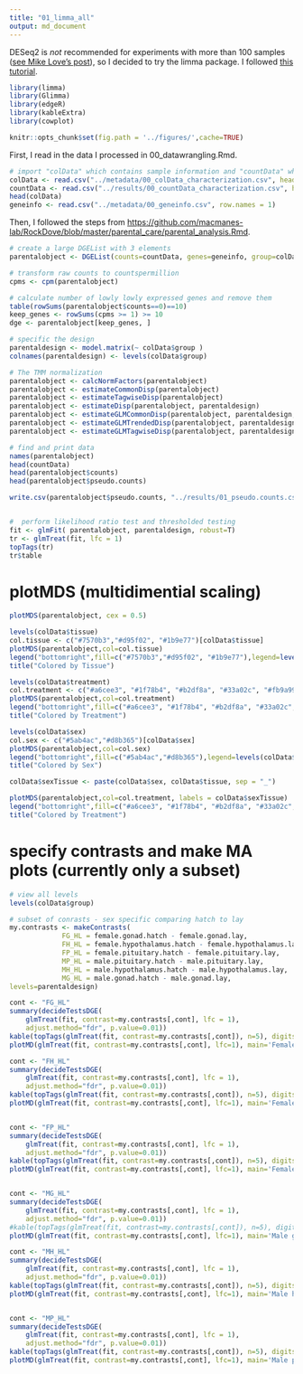 ```yaml
---
title: "01_limma_all"
output: md_document
---
```


DESeq2 is _not_ recommended for experiments with more than 100 samples ([see Mike Love's post](https://mikelove.wordpress.com/2016/09/28/deseq2-or-edger/)), so I decided to try the limma package. I followed [this tutorial](https://www.bioconductor.org/packages/devel/workflows/vignettes/RNAseq123/inst/doc/limmaWorkflow.html).

```r
library(limma)
library(Glimma)
library(edgeR)
library(kableExtra)
library(cowplot)

knitr::opts_chunk$set(fig.path = '../figures/',cache=TRUE)

```

First, I read in the data I processed in 00_datawrangling.Rmd.

```r
# import "colData" which contains sample information and "countData" which contains read counts
colData <- read.csv("../metadata/00_colData_characterization.csv", header = T, row.names = 1)
countData <- read.csv("../results/00_countData_characterization.csv", header = T, row.names = 1)
head(colData)
geneinfo <- read.csv("../metadata/00_geneinfo.csv", row.names = 1)
```

Then, I followed the steps from <https://github.com/macmanes-lab/RockDove/blob/master/parental_care/parental_analysis.Rmd>.

```r
# create a large DGEList with 3 elements
parentalobject <- DGEList(counts=countData, genes=geneinfo, group=colData$group)

# transform raw counts to countspermillion
cpms <- cpm(parentalobject)

# calculate number of lowly lowly expressed genes and remove them
table(rowSums(parentalobject$counts==0)==10)
keep_genes <- rowSums(cpms >= 1) >= 10
dge <- parentalobject[keep_genes, ]

# specific the design
parentaldesign <- model.matrix(~ colData$group )
colnames(parentaldesign) <- levels(colData$group)

# The TMM normalization
parentalobject <- calcNormFactors(parentalobject)
parentalobject <- estimateCommonDisp(parentalobject)
parentalobject <- estimateTagwiseDisp(parentalobject)
parentalobject <- estimateDisp(parentalobject, parentaldesign)
parentalobject <- estimateGLMCommonDisp(parentalobject, parentaldesign, verbose=TRUE)
parentalobject <- estimateGLMTrendedDisp(parentalobject, parentaldesign)
parentalobject <- estimateGLMTagwiseDisp(parentalobject, parentaldesign)

# find and print data
names(parentalobject)
head(countData)
head(parentalobject$counts)
head(parentalobject$pseudo.counts)

write.csv(parentalobject$pseudo.counts, "../results/01_pseudo.counts.csv")


#  perform likelihood ratio test and thresholded testing
fit <- glmFit( parentalobject, parentaldesign, robust=T)
tr <- glmTreat(fit, lfc = 1)
topTags(tr)
tr$table
```


# plotMDS (multidimential scaling)

```r
plotMDS(parentalobject, cex = 0.5)
```

```r
levels(colData$tissue)
col.tissue <- c("#7570b3","#d95f02", "#1b9e77")[colData$tissue]
plotMDS(parentalobject,col=col.tissue)
legend("bottomright",fill=c("#7570b3","#d95f02", "#1b9e77"),legend=levels(colData$tissue))
title("Colored by Tissue")

levels(colData$treatment)
col.treatment <- c("#a6cee3", "#1f78b4", "#b2df8a", "#33a02c", "#fb9a99", "#e31a1c", "#fdbf6f", "#ff7f00", "#cab2d6")[colData$treatment]
plotMDS(parentalobject,col=col.treatment)
legend("bottomright",fill=c("#a6cee3", "#1f78b4", "#b2df8a", "#33a02c", "#fb9a99", "#e31a1c", "#fdbf6f", "#ff7f00", "#cab2d6"),legend=levels(colData$treatment))
title("Colored by Treatment")

levels(colData$sex)
col.sex <- c("#5ab4ac","#d8b365")[colData$sex]
plotMDS(parentalobject,col=col.sex)
legend("bottomright",fill=c("#5ab4ac","#d8b365"),legend=levels(colData$sex))
title("Colored by Sex")
```

```r
colData$sexTissue <- paste(colData$sex, colData$tissue, sep = "_")

plotMDS(parentalobject,col=col.treatment, labels = colData$sexTissue)
legend("bottomright",fill=c("#a6cee3", "#1f78b4", "#b2df8a", "#33a02c", "#fb9a99", "#e31a1c", "#fdbf6f", "#ff7f00", "#cab2d6"),legend=levels(colData$treatment))
title("Colored by Treatment")
```

# specify contrasts and make MA plots (currently only a subset)

```r
# view all levels
levels(colData$group)

# subset of conrasts - sex specific comparing hatch to lay
my.contrasts <- makeContrasts(
	         FG_HL = female.gonad.hatch - female.gonad.lay,
	         FH_HL = female.hypothalamus.hatch - female.hypothalamus.lay,
	         FP_HL = female.pituitary.hatch - female.pituitary.lay,
	         MP_HL = male.pituitary.hatch - male.pituitary.lay,
	         MH_HL = male.hypothalamus.hatch - male.hypothalamus.lay,
	         MG_HL = male.gonad.hatch - male.gonad.lay,	         
levels=parentaldesign)

cont <- "FG_HL"
summary(decideTestsDGE(
	glmTreat(fit, contrast=my.contrasts[,cont], lfc = 1), 
	adjust.method="fdr", p.value=0.01))
kable(topTags(glmTreat(fit, contrast=my.contrasts[,cont]), n=5), digits=2, lfc = 1)
plotMD(glmTreat(fit, contrast=my.contrasts[,cont], lfc=1), main='Female gonad lay to hatch', frame.plot=F)

cont <- "FH_HL"
summary(decideTestsDGE(
	glmTreat(fit, contrast=my.contrasts[,cont], lfc = 1), 
	adjust.method="fdr", p.value=0.01))
kable(topTags(glmTreat(fit, contrast=my.contrasts[,cont]), n=5), digits=2, lfc = 1)
plotMD(glmTreat(fit, contrast=my.contrasts[,cont], lfc=1), main='Female hypothalamus lay to hatch', frame.plot=F)


cont <- "FP_HL"
summary(decideTestsDGE(
	glmTreat(fit, contrast=my.contrasts[,cont], lfc = 1), 
	adjust.method="fdr", p.value=0.01))
kable(topTags(glmTreat(fit, contrast=my.contrasts[,cont]), n=5), digits=2, lfc = 1)
plotMD(glmTreat(fit, contrast=my.contrasts[,cont], lfc=1), main='Female pituitary lay to hatch', frame.plot=F)


cont <- "MG_HL"
summary(decideTestsDGE(
	glmTreat(fit, contrast=my.contrasts[,cont], lfc = 1), 
	adjust.method="fdr", p.value=0.01))
#kable(topTags(glmTreat(fit, contrast=my.contrasts[,cont]), n=5), digits=2, lfc = 1)
plotMD(glmTreat(fit, contrast=my.contrasts[,cont], lfc=1), main='Male gonad lay to hatch', frame.plot=F)

cont <- "MH_HL"
summary(decideTestsDGE(
	glmTreat(fit, contrast=my.contrasts[,cont], lfc = 1), 
	adjust.method="fdr", p.value=0.01))
kable(topTags(glmTreat(fit, contrast=my.contrasts[,cont]), n=5), digits=2, lfc = 1)
plotMD(glmTreat(fit, contrast=my.contrasts[,cont], lfc=1), main='Male hypothalamus lay to hatch', frame.plot=F)


cont <- "MP_HL"
summary(decideTestsDGE(
	glmTreat(fit, contrast=my.contrasts[,cont], lfc = 1), 
	adjust.method="fdr", p.value=0.01))
kable(topTags(glmTreat(fit, contrast=my.contrasts[,cont]), n=5), digits=2, lfc = 1)
plotMD(glmTreat(fit, contrast=my.contrasts[,cont], lfc=1), main='Male pituitary lay to hatch', frame.plot=F)
```
